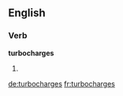 ==English==

===Verb===
'''turbocharges'''

# {{en-third-person singular of|turbocharge}}

[[de:turbocharges]]
[[fr:turbocharges]]